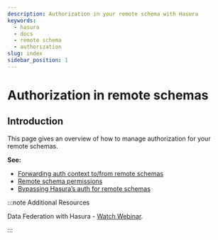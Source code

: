```yaml
---
description: Authorization in your remote schema with Hasura
keywords:
  - hasura
  - docs
  - remote schema
  - authorization
slug: index
sidebar_position: 1
---
```


# Authorization in remote schemas

## Introduction

This page gives an overview of how to manage authorization for your remote schemas.

**See:**

- [Forwarding auth context to/from remote schemas](/graphql/core/remote-schemas/auth/remote-schema-forward-auth.mdx)
- [Remote schema permissions](/graphql/core/remote-schemas/auth/remote-schema-permissions.mdx)
- [Bypassing Hasura’s auth for remote schemas](/graphql/core/remote-schemas/auth/remote-schema-bypass-auth.mdx)

:::note Additional Resources

Data Federation with Hasura - [Watch Webinar](https://hasura.io/events/webinar/data-federation-hasura-graphql/?pg=docs&plcmt=body&cta=watch-webinar&tech=).

:::
